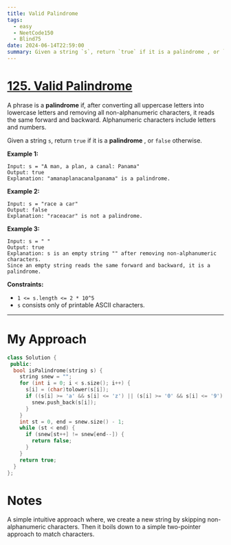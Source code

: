 ```yaml
---
title: Valid Palindrome
tags:
  - easy
  - NeetCode150
  - Blind75
date: 2024-06-14T22:59:00
summary: Given a string `s`, return `true` if it is a palindrome , or `false` otherwise.
---
```


# [125. Valid Palindrome](https://leetcode.com/problems/valid-palindrome/description/)

A phrase is a **palindrome** if, after converting all uppercase letters into lowercase letters and removing all non-alphanumeric characters, it reads the same forward and backward. Alphanumeric characters include letters and numbers.

Given a string `s`, return `true` if it is a **palindrome** , or `false` otherwise.

**Example 1:**

```
Input: s = "A man, a plan, a canal: Panama"
Output: true
Explanation: "amanaplanacanalpanama" is a palindrome.
```

**Example 2:**

```
Input: s = "race a car"
Output: false
Explanation: "raceacar" is not a palindrome.
```

**Example 3:**

```
Input: s = " "
Output: true
Explanation: s is an empty string "" after removing non-alphanumeric characters.
Since an empty string reads the same forward and backward, it is a palindrome.
```

**Constraints:**

- `1 <= s.length <= 2 * 10^5`
- `s` consists only of printable ASCII characters.

---

# My Approach

```cpp
class Solution {
 public:
  bool isPalindrome(string s) {
    string snew = "";
    for (int i = 0; i < s.size(); i++) {
      s[i] = (char)tolower(s[i]);
      if ((s[i] >= 'a' && s[i] <= 'z') || (s[i] >= '0' && s[i] <= '9')) {
        snew.push_back(s[i]);
      }
    }
    int st = 0, end = snew.size() - 1;
    while (st < end) {
      if (snew[st++] != snew[end--]) {
        return false;
      }
    }
    return true;
  }
};
```

# Notes

A simple intuitive approach where, we create a new string by skipping non-alphanumeric characters. Then it boils down to a simple two-pointer approach to match characters.
